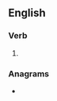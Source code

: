 ==English==

===Verb===
{{head|en|verb form}}

# {{en-third-person singular of|dewater}}

===Anagrams===
* {{anagrams|en|starweed|tarweeds}}